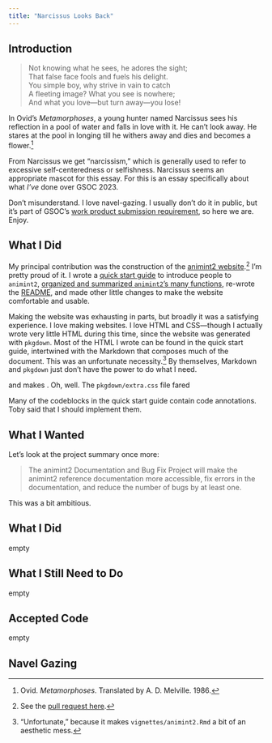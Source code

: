 ```yaml
---
title: "Narcissus Looks Back"
---
```


## Introduction

> Not knowing what he sees, he adores the sight;  
> That false face fools and fuels his delight.  
> You simple boy, why strive in vain to catch  
> A fleeting image? What you see is nowhere;  
> And what you love---but turn away---you lose!

In Ovid's _Metamorphoses_, a young hunter named Narcissus sees his reflection in a pool of water and falls in love with it. He can't look away. He stares at the pool in longing till he withers away and dies and becomes a flower.^[Ovid. _Metamorphoses_. Translated by A. D. Melville. 1986.]

From Narcissus we get "narcissism," which is generally used to refer to excessive self-centeredness or selfishness. Narcissus seems an appropriate mascot for this essay. For this is an essay specifically about what _I've_ done over GSOC 2023.

Don't misunderstand. I love navel-gazing. I usually don't do it in public, but it's part of GSOC's [work product submission requirement](https://developers.google.com/open-source/gsoc/help/work-product), so here we are. Enjoy.


## What I Did

My principal contribution was the construction of the [animint2 website](https://animint.github.io/animint2/).^[See the [pull request here](https://github.com/animint/animint2/pull/105).] I'm pretty proud of it. I wrote a [quick start guide](https://animint.github.io/animint2/articles/animint2.html) to introduce people to `animint2`, [organized and summarized `animint2`'s many functions](https://animint.github.io/animint2/reference/index.html), re-wrote the [README](https://animint.github.io/animint2/index.html), and made other little changes to make the website comfortable and usable.

Making the website was exhausting in parts, but broadly it was a satisfying experience. I love making websites. I love HTML and CSS---though I actually wrote very little HTML during this time, since the website was generated with `pkgdown`. Most of the HTML I wrote can be found in the quick start guide, intertwined with the Markdown that composes much of the document. This was an unfortunate necessity.^["Unfortunate," because it makes `vignettes/animint2.Rmd` a bit of an aesthetic mess.] By themselves, Markdown and `pkgdown` just don't have the power to do what I need.

and makes . Oh, well. The `pkgdown/extra.css` file fared



Many of the codeblocks in the quick start guide contain code annotations. Toby said that I should implement them. 


## What I Wanted

Let's look at the project summary once more:

> The animint2 Documentation and Bug Fix Project will make the animint2 reference documentation more accessible, fix errors in the documentation, and reduce the number of bugs by at least one.

This was a bit ambitious.


## What I Did

empty


## What I Still Need to Do

empty

## Accepted Code

empty

## Navel Gazing
